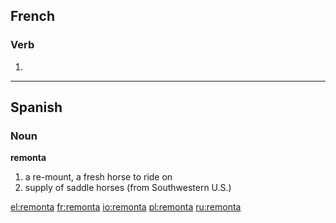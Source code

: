 ==French==

===Verb===
{{fr-verb-form}}

# {{form of|[[third-person|Third-person]] [[singular]] [[past historic]]|remonter|lang=French}}

----

==Spanish==

===Noun===
'''remonta'''

# a re-mount, a fresh horse to ride on
# supply of saddle horses (from Southwestern U.S.)

[[el:remonta]]
[[fr:remonta]]
[[io:remonta]]
[[pl:remonta]]
[[ru:remonta]]